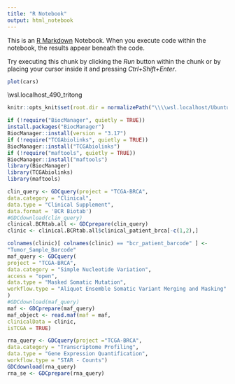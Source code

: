 ```yaml
---
title: "R Notebook"
output: html_notebook
---
```


This is an [R Markdown](http://rmarkdown.rstudio.com) Notebook. When you execute code within the notebook, the results appear beneath the code. 

Try executing this chunk by clicking the *Run* button within the chunk or by placing your cursor inside it and pressing *Ctrl+Shift+Enter*. 

```r
plot(cars)
```
\\wsl.localhost\Ubuntu\home\tri\qbio_490_tritong

```r
knitr::opts_knit$set(root.dir = normalizePath("\\\\wsl.localhost/Ubuntu/home/tri/qbio_490_tritong/analysis_data"))
```

```r
if (!require("BiocManager", quietly = TRUE))
install.packages("BiocManager")
BiocManager::install(version = "3.17")
if (!require("TCGAbiolinks", quietly = TRUE))
BiocManager::install("TCGAbiolinks")
if (!require("maftools", quietly = TRUE))
BiocManager::install("maftools")
library(BiocManager)
library(TCGAbiolinks)
library(maftools)
```

```r
clin_query <- GDCquery(project = "TCGA-BRCA",
data.category = "Clinical",
data.type = "Clinical Supplement",
data.format = 'BCR Biotab')
#GDCdownload(clin_query)
clinical.BCRtab.all <- GDCprepare(clin_query)
clinic <- clinical.BCRtab.all$clinical_patient_brca[-c(1,2),]
```

```r
colnames(clinic)[ colnames(clinic) == "bcr_patient_barcode" ] <-
"Tumor_Sample_Barcode"
maf_query <- GDCquery(
project = "TCGA-BRCA",
data.category = "Simple Nucleotide Variation",
access = "open",
data.type = "Masked Somatic Mutation",
workflow.type = "Aliquot Ensemble Somatic Variant Merging and Masking"
)
#GDCdownload(maf_query)
maf <- GDCprepare(maf_query)
maf_object <- read.maf(maf = maf,
clinicalData = clinic,
isTCGA = TRUE)
```

```r
rna_query <- GDCquery(project ="TCGA-BRCA",
data.category = "Transcriptome Profiling",
data.type = "Gene Expression Quantification",
workflow.type = "STAR - Counts")
GDCdownload(rna_query)
rna_se <- GDCprepare(rna_query)
```

